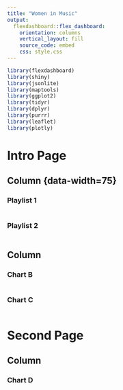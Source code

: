 ```yaml
---
title: "Women in Music"
output:
  flexdashboard::flex_dashboard:
    orientation: columns
    vertical_layout: fill
    source_code: embed
    css: style.css
---
```


```r
library(flexdashboard)
library(shiny)
library(jsonlite)
library(maptools)
library(ggplot2)
library(tidyr)
library(dplyr)
library(purrr)
library(leaflet)
library(plotly)
```

Intro Page
======================================================

Column {data-width=75}{.tabset}
-----------------------------------------------------------------------

### Playlist 1

```r

```

### Playlist 2

```r

```

Column {data-width=500}
-----------------------------------------------------------------------

### Chart B

```r

```

### Chart C

```r

```

Second Page
======================================================

Column {data-width=350}
-----------------------------------------------------------------------

### Chart D

```r

```

